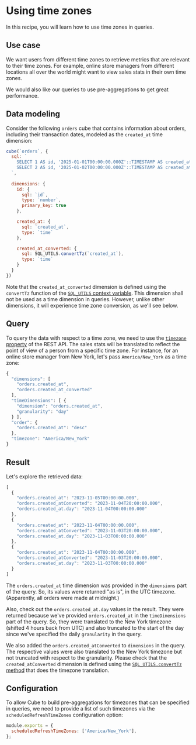 # Using time zones

In this recipe, you will learn how to use time zones in queries.

## Use case

We want users from different time zones to retrieve metrics that are relevant to
their time zones. For example, online store managers from different locations
all over the world might want to view sales stats in their own time zones.

We would also like our queries to use pre-aggregations to get great performance.

## Data modeling

Consider the following `orders` cube that contains information about orders,
including their transaction dates, modeled as the `created_at` time dimension:

```javascript
cube(`orders`, {
  sql: `
    SELECT 1 AS id, '2025-01-01T00:00:00.000Z'::TIMESTAMP AS created_at UNION ALL
    SELECT 2 AS id, '2025-01-02T00:00:00.000Z'::TIMESTAMP AS created_at
  `,
  
  dimensions: {
    id: {
      sql: `id`,
      type: `number`,
      primary_key: true
    },

    created_at: {
      sql: `created_at`,
      type: `time`
    },

    created_at_converted: {
      sql: SQL_UTILS.convertTz(`created_at`),
      type: `time`
    }
  }
})
```

Note that the `created_at_converted` dimension is defined using the `convertTz`
function of the [`SQL_UTILS` context variable][ref-sql-utils]. This dimension
shall not be used as a time dimension in queries. However, unlike other
dimensions, it will experience time zone conversion, as we'll see below.

## Query

To query the data with respect to a time zone, we need to use the [`timezone`
property][ref-rest-api-time-zone] of the REST API. The sales stats will be
translated to reflect the point of view of a person from a specific time zone.
For instance, for an online store manager from New York, let's pass
`America/New_York` as a time zone:

```javascript
{
  "dimensions": [
    "orders.created_at",
    "orders.created_at_converted"
  ],
  "timeDimensions": [ {
    "dimension": "orders.created_at",
    "granularity": "day"
  } ],
  "order": {
    "orders.created_at": "desc"
  },
  "timezone": "America/New_York"
}
```

## Result

Let's explore the retrieved data:

```javascript
[
  {
    "orders.created_at": "2023-11-05T00:00:00.000",
    "orders.created_atConverted": "2023-11-04T20:00:00.000",
    "orders.created_at.day": "2023-11-04T00:00:00.000"
  },
  {
    "orders.created_at": "2023-11-04T00:00:00.000",
    "orders.created_atConverted": "2023-11-03T20:00:00.000",
    "orders.created_at.day": "2023-11-03T00:00:00.000"
  },
  {
    "orders.created_at": "2023-11-04T00:00:00.000",
    "orders.created_atConverted": "2023-11-03T20:00:00.000",
    "orders.created_at.day": "2023-11-03T00:00:00.000"
  }
]
```

The `orders.created_at` time dimension was provided in the `dimensions` part of
the query. So, its values were returned "as is", in the UTC timezone.
(Apparently, all orders were made at midnight.)

Also, check out the `orders.created_at.day` values in the result. They were
returned because we've provided `orders.created_at` in the `timeDimensions` part
of the query. So, they were translated to the New York timezone (shifted 4 hours
back from UTC) and also truncated to the start of the day since we've specified
the daily `granularity` in the query.

We also added the `orders.created_atConverted` to `dimensions` in the query. The
respective values were also translated to the New York timezone but not truncated
with respect to the granularity. Please check that the `created_atConverted`
dimension is defined using the [`SQL_UTILS.convertTz`
method](https://cube.dev/docs/schema/reference/cube#convert-tz) that does the
timezone translation.

## Configuration

To allow Cube to build pre-aggregations for timezones that can be specified in
queries, we need to provide a list of such timezones via the
`scheduledRefreshTimeZones` configuration option:

```javascript
module.exports = {
  scheduledRefreshTimeZones: ['America/New_York'],
};
```


[ref-sql-utils]: /reference/data-model/context-variables#sql_utils
[ref-rest-api-time-zone]: /product/apis-integrations/rest-api/query-format#query-properties